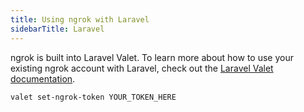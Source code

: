 ```yaml
---
title: Using ngrok with Laravel
sidebarTitle: Laravel
---
```


ngrok is built into Laravel Valet. To learn more about how to use your existing ngrok account with Laravel, check out the [Laravel Valet documentation](https://laravel.com/docs/11.x/valet#sharing-sites-via-ngrok).

```bash
valet set-ngrok-token YOUR_TOKEN_HERE
```
